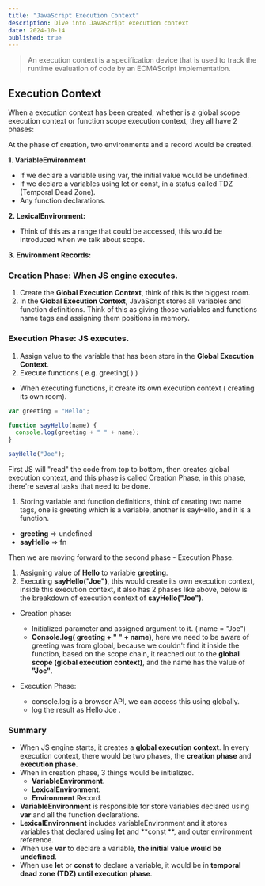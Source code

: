 ```yaml
---
title: "JavaScript Execution Context"
description: Dive into JavaScript execution context
date: 2024-10-14
published: true
---
```


> An execution context is a specification device that is used to track the runtime evaluation of code by an ECMAScript implementation.

## Execution Context

When a execution context has been created, whether is a global scope execution context or function scope execution context, they all have 2 phases:

At the phase of creation, two environments and a record would be created.

**1. VariableEnvironment**

- If we declare a variable using var, the initial value would be undefined.
- If we declare a variables using let or const, in a status called TDZ (Temporal Dead Zone).
- Any function declarations.

**2. LexicalEnvironment:**

- Think of this as a range that could be accessed, this would be introduced when we talk about scope.

**3. Environment Records:**

### Creation Phase: When JS engine executes.

1. Create the **Global Execution Context**, think of this is the biggest room.
2. In the **Global Execution Context**, JavaScript stores all variables and function definitions. Think of this as giving those variables and functions name tags and assigning them positions in memory.

### Execution Phase: JS executes.

1. Assign value to the variable that has been store in the **Global Execution Context**.
2. Execute functions ( e.g. greeting( ) )

- When executing functions, it create its own execution context ( creating its own room).

```js
var greeting = "Hello";

function sayHello(name) {
  console.log(greeting + " " + name);
}

sayHello("Joe");
```

First JS will "read" the code from top to bottom, then creates global execution context, and this phase is called Creation Phase, in this phase, there're several tasks that need to be done.

1. Storing variable and function definitions, think of creating two name tags, one is greeting which is a variable, another is sayHello, and it is a function.

- **greeting** => undefined
- **sayHello** => fn

Then we are moving forward to the second phase - Execution Phase.

1. Assigning value of **Hello** to variable **greeting**.
2. Executing **sayHello("Joe")**, this would create its own execution context, inside this execution context, it also has 2 phases like above, below is the breakdown of execution context of **sayHello("Joe")**.

- Creation phase:

  - Initialized parameter and assigned argument to it. ( name = "Joe")
  - **Console.log( greeting + " " + name)**, here we need to be aware of greeting was from global, because we couldn't find it inside the function, based on the scope chain, it reached out to the **global scope (global execution context)**, and the name has the value of **"Joe"**.

- Execution Phase:
  - console.log is a browser API, we can access this using globally.
  - log the result as Hello Joe .

### Summary

- When JS engine starts, it creates a **global execution context**.
  In every execution context, there would be two phases, the **creation phase** and **execution phase**.
- When in creation phase, 3 things would be initialized.
  - **VariableEnvironment**.
  - **LexicalEnvironment**.
  - **Environment** Record.
- **VariableEnvironment** is responsible for store variables declared using **var** and all the function declarations.
- **LexicalEnvironment** includes variableEnvironment and it stores variables that declared using **let** and **const **, and outer environment reference.
- When use **var** to declare a variable, **the initial value would be undefined**.
- When use **let** or **const** to declare a variable, it would be in **temporal dead zone (TDZ) until execution phase**.
